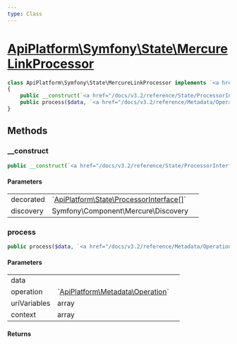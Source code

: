 ```yaml
---
type: Class
---
```


# [ApiPlatform\Symfony\State\MercureLinkProcessor](/docs/v3.2/reference/Symfony/State/MercureLinkProcessor)



```php
class ApiPlatform\Symfony\State\MercureLinkProcessor implements `<a href="/docs/v3.2/reference/State/ProcessorInterface">ApiPlatform\State\ProcessorInterface</a>`
{
    public __construct(`<a href="/docs/v3.2/reference/State/ProcessorInterface">ApiPlatform\State\ProcessorInterface[]</a>` $decorated, Symfony\Component\Mercure\Discovery $discovery)
    public process($data, `<a href="/docs/v3.2/reference/Metadata/Operation">ApiPlatform\Metadata\Operation</a>` $operation, array $uriVariables, array $context)
}
```
## Methods

### __construct



```php
public __construct(`<a href="/docs/v3.2/reference/State/ProcessorInterface">ApiPlatform\State\ProcessorInterface[]</a>` $decorated, Symfony\Component\Mercure\Discovery $discovery)
```

#### Parameters

<table><tbody>
<tr><td>decorated</td><td>`<a href="/docs/v3.2/reference/State/ProcessorInterface">ApiPlatform\State\ProcessorInterface[]</a>`</td><td></td></tr><tr><td>discovery</td><td>Symfony\Component\Mercure\Discovery</td><td></td></tr>
</tbody>
</table>

### process



```php
public process($data, `<a href="/docs/v3.2/reference/Metadata/Operation">ApiPlatform\Metadata\Operation</a>` $operation, array $uriVariables, array $context)
```

#### Parameters

<table><tbody>
<tr><td>data</td><td></td><td></td></tr><tr><td>operation</td><td>`<a href="/docs/v3.2/reference/Metadata/Operation">ApiPlatform\Metadata\Operation</a>`</td><td></td></tr><tr><td>uriVariables</td><td>array</td><td></td></tr><tr><td>context</td><td>array</td><td></td></tr>
</tbody>
</table>

#### Returns


